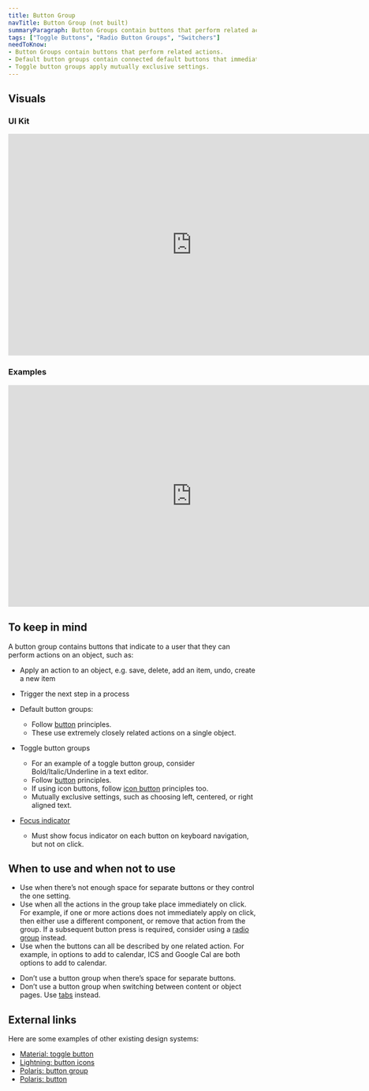 ```yaml
---
title: Button Group
navTitle: Button Group (not built)
summaryParagraph: Button Groups contain buttons that perform related actions.
tags: ["Toggle Buttons", "Radio Button Groups", "Switchers"]
needToKnow:
- Button Groups contain buttons that perform related actions.
- Default button groups contain connected default buttons that immediately perform actions.
- Toggle button groups apply mutually exclusive settings.
---
```



## Visuals

### UI Kit

<iframe style="border: none;" width="744" height="450" src="https://www.figma.com/embed?embed_host=share&url=https%3A%2F%2Fwww.figma.com%2Ffile%2Fe3TyAOZKfLg9cA01Iy1Mgm%2FKaizen-Site-embed%3Fnode-id%3D1292%253A0" allowfullscreen></iframe>

### Examples

<iframe style="border: none;" width="744" height="450" src="https://www.figma.com/embed?embed_host=share&url=https%3A%2F%2Fwww.figma.com%2Ffile%2Fe3TyAOZKfLg9cA01Iy1Mgm%2FKaizen-Site-embed%3Fnode-id%3D47508%253A35877&chrome=DOCUMENTATION" allowfullscreen></iframe>

## To keep in mind

A button group contains buttons that indicate to a user that they can perform actions on an object, such as:

*   Apply an action to an object, e.g. save, delete, add an item, undo, create a new item
*   Trigger the next step in a process


*   Default button groups:
    *   Follow [button](/components/button) principles.
    *   These use extremely closely related actions on a single object.
*   Toggle button groups
    *   For an example of a toggle button group, consider Bold/Italic/Underline in a text editor.
    *   Follow [button](/components/button) principles.
    *   If using icon buttons, follow [icon button](/components/icon-button) principles too.
    *   Mutually exclusive settings, such as choosing left, centered, or right aligned text.
*   [Focus indicator](/guidelines/interaction-states)
    *  Must show focus indicator on each button on keyboard navigation, but not on click. 
    

## When to use and when not to use

<WhenToUseAndWhenNotToUse>
<WhenToUse>

- Use when there’s not enough space for separate buttons or they control the one setting.
- Use when all the actions in the group take place immediately on click. For example, if one or more actions does not immediately apply on click, then either use a different component, or remove that action from the group. If a subsequent button press is required, consider using a [radio group](/components/radio-group) instead.
- Use when the buttons can all be described by one related action. For example, in options to add to calendar, ICS and Google Cal are both options to add to calendar.

</WhenToUse>
<WhenNotToUse>

- Don’t use a button group when there’s space for separate buttons.
- Don’t use a button group when switching between content or object pages. Use [tabs](/components/tabs) instead.

</WhenNotToUse>
</WhenToUseAndWhenNotToUse>

## External links

Here are some examples of other existing design systems:

- [Material: toggle button](https://material.io/design/components/buttons.html#toggle-button)
- [Lightning: button icons](https://www.lightningdesignsystem.com/components/button-icons/)
- [Polaris: button group](https://polaris.shopify.com/components/actions/button-group)
- [Polaris: button](https://polaris.shopify.com/components/actions/button)
